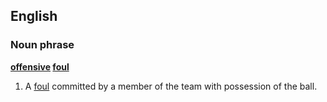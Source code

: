 ==English==

===Noun phrase===
'''[[offensive]] [[foul]]'''

# {{hoops}} A [[foul]] committed by a member of the team with possession of the ball.